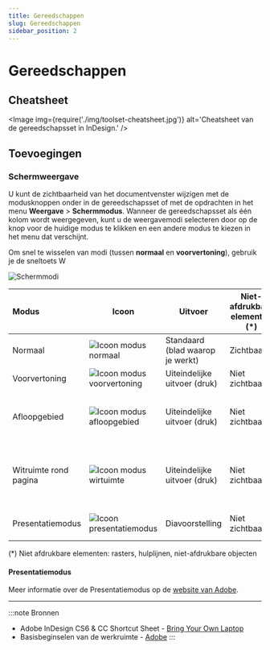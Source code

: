 ```yaml
---
title: Gereedschappen
slug: Gereedschappen
sidebar_position: 2
---
```



# Gereedschappen

## Cheatsheet

<Image 
  img={require('./img/toolset-cheatsheet.jpg')}
  alt='Cheatsheet van de gereedschapsset in InDesign.'
/>

## Toevoegingen

### Schermweergave

U kunt de zichtbaarheid van het documentvenster wijzigen met de modusknoppen onder in de gereedschapsset of met de opdrachten in het menu **Weergave** > **Schermmodus**. Wanneer de gereedschapsset als één kolom wordt weergegeven, kunt u de weergavemodi selecteren door op de knop voor de huidige modus te klikken en een andere modus te kiezen in het menu dat verschijnt.

Om snel te wisselen van modi (tussen **normaal** en **voorvertoning**), gebruik je de sneltoets <Highlight>W</Highlight>

![Schermmodi](./img/schermmodi.jpg)

| Modus                 | Icoon                                                 | Uitvoer                          | Niet-afdrukbare elementen (*) | Extra                                                            |
| :-------------------- | ----------------------------------------------------- | -------                          | ----------------------------- | ---------------------------------------------------------------- |
| Normaal               | ![Icoon modus normaal](./img/normal.png)              | Standaard (blad waarop je werkt) | Zichtbaar                     | /                                                                |
| Voorvertoning         | ![Icoon modus voorvertoning](./img/voorvertoning.png) | Uiteindelijke uitvoer (druk)     | Niet zichtbaar                |                                                                  |
| Afloopgebied          | ![Icoon modus afloopgebied](./img/afloopgebied.png)   | Uiteindelijke uitvoer (druk)     | Niet zichtbaar                | Afdrukbare elementen in het afloopgebied worden weergegeven      |
| Witruimte rond pagina | ![Icoon modus wirtuimte](./img/witruimte.png)         | Uiteindelijke uitvoer (druk)     | Niet zichtbaar                | Alle afdrukbare elementen rondom het document worden weergegeven |
| Presentatiemodus      | ![Icoon presentatiemodus](./img/presentatie.png)      | Diavoorstelling                  | Niet zichtbaar                | Geen menu's, deelvensters of gereedschappen                      |

(*) Niet afdrukbare elementen: rasters, hulplijnen, niet-afdrukbare objecten

#### Presentatiemodus 

Meer informatie over de Presentatiemodus op de [website van Adobe](https://helpx.adobe.com/be_nl/indesign/using/dynamic-pdf-documents.html#use_presentation_mode).

---

:::note Bronnen
- Adobe InDesign CS6 & CC Shortcut Sheet - <a href='https://www.bringyourownlaptop.co.nz/posts/indesign-shortcuts-that-will-change-your-life.html' target='_blank'>Bring Your Own Laptop</a>
- Basisbeginselen van de werkruimte - <a href='https://helpx.adobe.com/be_nl/indesign/using/workspace-basics.html' target='_blank'>Adobe</a>
:::
